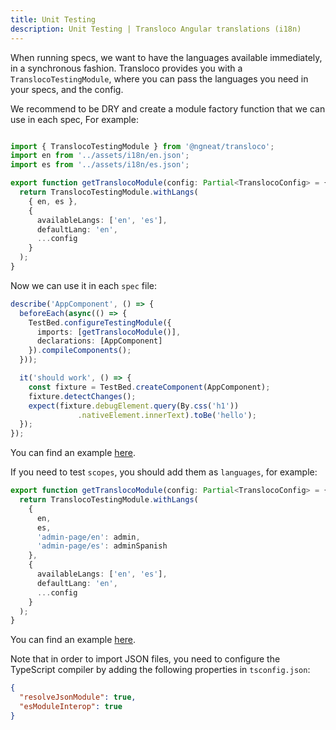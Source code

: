 ```yaml
---
title: Unit Testing
description: Unit Testing | Transloco Angular translations (i18n)
---
```


When running specs, we want to have the languages available immediately, in a synchronous fashion. Transloco provides you with a `TranslocoTestingModule`, where you can pass the languages you need in your specs, and the config.

We recommend to be DRY and create a module factory function that we can use in each spec, For example:
```ts title="transloco-module.spec.ts"

import { TranslocoTestingModule } from '@ngneat/transloco';
import en from '../assets/i18n/en.json';
import es from '../assets/i18n/es.json';

export function getTranslocoModule(config: Partial<TranslocoConfig> = {}) {
  return TranslocoTestingModule.withLangs(
    { en, es },
    {
      availableLangs: ['en', 'es'],
      defaultLang: 'en',
      ...config
    }
  );
}
```

Now we can use it in each `spec` file:

```ts {4} title="app.component.spec.ts"
describe('AppComponent', () => {
  beforeEach(async(() => {
    TestBed.configureTestingModule({
      imports: [getTranslocoModule()],
      declarations: [AppComponent]
    }).compileComponents();
  }));

  it('should work', () => {
    const fixture = TestBed.createComponent(AppComponent);
    fixture.detectChanges();
    expect(fixture.debugElement.query(By.css('h1'))
               .nativeElement.innerText).toBe('hello');
  });
});
```

You can find an example [here](https://github.com/ngneat/transloco/blob/master/src/app/on-push/on-push.component.spec.ts).

If you need to test `scopes`, you should add them as `languages`, for example:

```ts {6,7} title="transloco-module.spec.ts"
export function getTranslocoModule(config: Partial<TranslocoConfig> = {}) {
  return TranslocoTestingModule.withLangs(
    {
      en,
      es,
      'admin-page/en': admin,
      'admin-page/es': adminSpanish
    },
    {
      availableLangs: ['en', 'es'],
      defaultLang: 'en',
      ...config
    }
  );
}
```

You can find an example [here](https://github.com/ngneat/transloco/blob/master/src/app/lazy/lazy.component.spec.ts).

Note that in order to import JSON files, you need to configure the TypeScript compiler by adding the following properties in `tsconfig.json`:

```json
{
  "resolveJsonModule": true,
  "esModuleInterop": true
}
```
